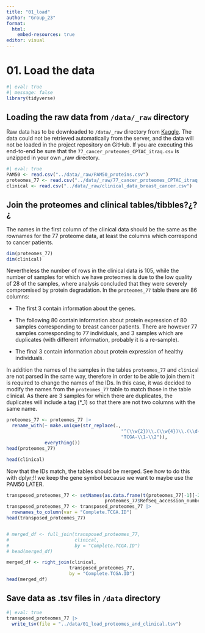 ```yaml
---
title: "01_load"
author: "Group_23"
format:
  html:
    embed-resources: true
editor: visual
---
```


# 01. Load the data

```r
#| eval: true 
#| message: false
library(tidyverse)
```

## Loading the raw data from `/data/_raw` directory

Raw data has to be downloaded to `/data/_raw` directory from [Kaggle](https://www.kaggle.com/datasets/piotrgrabo/breastcancerproteomes/data/). The data could not be retrieved automatically from the server, and the data will not be loaded in the project repository on GitHub. If you are executing this end-to-end be sure that the `77_cancer_proteomes_CPTAC_itraq.csv` is unzipped in your own \_raw directory.

```r
#| eval: true 
PAM50 <- read.csv("../data/_raw/PAM50_proteins.csv")
proteomes_77 <- read.csv("../data/_raw/77_cancer_proteomes_CPTAC_itraq.csv")
clinical <- read.csv("../data/_raw/clinical_data_breast_cancer.csv")
```

## Join the proteomes and clinical tables/tibbles?¿?¿

The names in the first column of the clinical data should be the same as the rownames for the 77 proteome data, at least the columns which correspond to cancer patients.

```r
dim(proteomes_77)
dim(clinical)
```

Nevertheless the number of rows in the clinical data is 105, while the number of samples for which we have proteomes is due to the low quality of 28 of the samples, where analysis concluded that they were severely compromised by protein degradation. In the `proteomes_77` table there are 86 columns:

-   The first 3 contain information about the genes.

-   The following 80 contain information about protein expression of 80 samples corresponding to breast cancer patients. There are however 77 samples corresponding to 77 individuals, and 3 samples which are duplicates (with different information, probably it is a re-sample).

-   The final 3 contain information about protein expression of healthy individuals.

In addition the names of the samples in the tables `proteomes_77` and `clinica`l are not parsed in the same way, therefore in order to be able to join them it is required to change the names of the IDs. In this case, it was decided to modify the names from the `proteomes_77` table to match those in the table clinical. As there are 3 samples for which there are duplicates, the duplicates will include a tag (\*\_1) so that there are not two columns with the same name.

```r
proteomes_77 <- proteomes_77 |>
  rename_with(~ make.unique(str_replace(.,
                                          "^(\\w{2})\\.(\\w{4})\\.(\\d{2})TCGA$",
                                          "TCGA-\\1-\\2")),
              everything())
head(proteomes_77)
```

```r
head(clinical)
```

Now that the IDs match, the tables should be merged. See how to do this with dplyr;!! we keep the gene symbol because we want to maybe use the PAM50 LATER.

```r
transposed_proteomes_77 <- setNames(as.data.frame(t(proteomes_77[-1][-2])),
                                    proteomes_77$RefSeq_accession_number)
transposed_proteomes_77 <- transposed_proteomes_77 |> 
  rownames_to_column(var = "Complete.TCGA.ID") 
head(transposed_proteomes_77)
```

```r

```

```r
# merged_df <- full_join(transposed_proteomes_77,
#                        clinical,
#                        by = "Complete.TCGA.ID")
# head(merged_df)
```

```r
merged_df <- right_join(clinical,
                       transposed_proteomes_77,
                       by = "Complete.TCGA.ID")
head(merged_df)
```

## Save data as .tsv files in `/data` directory

```r
#| eval: true 
transposed_proteomes_77 |> 
  write_tsv(file = "../data/01_load_proteomes_and_clinical.tsv")

```
